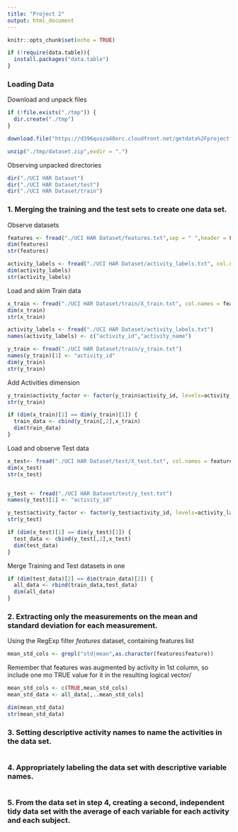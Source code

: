 ```yaml
---
title: "Project 2"
output: html_document
---
```


```r
knitr::opts_chunk$set(echo = TRUE)

if (!require(data.table)){
  install.packages("data.table")
}

```

### Loading Data

Download and unpack files 

```r
if (!file.exists("./tmp")) {
  dir.create("./tmp")
}

download.file("https://d396qusza40orc.cloudfront.net/getdata%2Fprojectfiles%2FUCI%20HAR%20Dataset.zip", destfile = "./tmp/dataset.zip")

unzip("./tmp/dataset.zip",exdir = ".")
```

Observing unpacked directories

```r
dir("./UCI HAR Dataset")
dir("./UCI HAR Dataset/test")
dir("./UCI HAR Dataset/train")
```

### 1. Merging the training and the test sets to create one data set.

Observe datasets
```r
features <- fread("./UCI HAR Dataset/features.txt",sep = " ",header = FALSE, col.names = c("feature_id","feature"), stringsAsFactors = FALSE,encoding = "UTF-8")
dim(features) 
str(features)

activity_labels <- fread("./UCI HAR Dataset/activity_labels.txt", col.names = c("activity_id","activity_name"), stringsAsFactors = FALSE,encoding = "UTF-8")
dim(activity_labels) 
str(activity_labels)

```

Load and skim Train data
```r
x_train <- fread("./UCI HAR Dataset/train/X_train.txt", col.names = features$feature)
dim(x_train) 
str(x_train)

activity_labels <- fread("./UCI HAR Dataset/activity_labels.txt")
names(activity_labels) <- c("activity_id","activity_name")

y_train <- fread("./UCI HAR Dataset/train/y_train.txt")
names(y_train)[1] <- "activity_id"
dim(y_train) 
str(y_train)
```

Add Activities dimension 
```r
y_train$activity_factor <- factor(y_train$activity_id, levels=activity_labels$activity_id, labels = activity_labels$activity_name )
str(y_train)

if (dim(x_train)[1] == dim(y_train)[1]) {
  train_data <- cbind(y_train[,2],x_train)
  dim(train_data)
}
```

Load and observe Test data
```r
x_test<- fread("./UCI HAR Dataset/test/X_test.txt", col.names = features$feature)
dim(x_test) 
str(x_test)


y_test <- fread("./UCI HAR Dataset/test/y_test.txt")
names(y_test)[1] <- "activity_id"

y_test$activity_factor <- factor(y_test$activity_id, levels=activity_labels$activity_id, labels = activity_labels$activity_name )
str(y_test)

if (dim(x_test)[1] == dim(y_test)[1]) {
  test_data <- cbind(y_test[,2],x_test)
  dim(test_data)
}

```

Merge Training and Test datasets in one
```r
if (dim(test_data)[2] == dim(train_data)[2]) {
  all_data <- rbind(train_data,test_data)
  dim(all_data)
}
```

### 2. Extracting only the measurements on the mean and standard deviation for each measurement.

Using the RegExp filter *features* dataset, containing features list
```r

mean_std_cols <- grepl("std|mean",as.character(features$feature))
```

Remember that features was augmented by activity in 1st column, so include one mo TRUE value for it in the resulting logical vector/
```r
mean_std_cols <- c(TRUE,mean_std_cols)
mean_std_data <- all_data[,..mean_std_cols]

dim(mean_std_data)
str(mean_std_data)
```

### 3. Setting descriptive activity names to name the activities in the data set.
```r

```

### 4. Appropriately labeling the data set with descriptive variable names.
```r

```

### 5. From the data set in step 4, creating a second, independent tidy data set with the average of each variable for each activity and each subject.
```r

```

